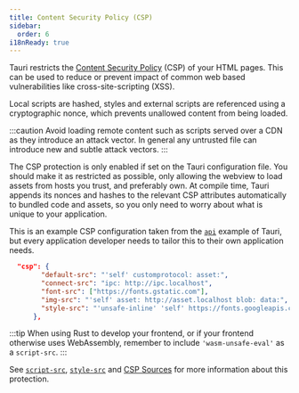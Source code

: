```yaml
---
title: Content Security Policy (CSP)
sidebar:
  order: 6
i18nReady: true
---
```


Tauri restricts the [Content Security Policy] (CSP) of your HTML pages.
This can be used to reduce or prevent impact of common web based vulnerabilities
like cross-site-scripting (XSS).

Local scripts are hashed, styles and external scripts are referenced using a cryptographic nonce,
which prevents unallowed content from being loaded.

:::caution
Avoid loading remote content such as scripts served over a CDN as they introduce an attack vector.
In general any untrusted file can introduce new and subtle attack vectors.
:::

The CSP protection is only enabled if set on the Tauri configuration file.
You should make it as restricted as possible, only allowing the webview to load assets
from hosts you trust, and preferably own.
At compile time, Tauri appends its nonces and hashes to the relevant CSP attributes automatically
to bundled code and assets, so you only need to worry about what is unique to your application.

This is an example CSP configuration taken from the [`api`](https://github.com/tauri-apps/tauri/blob/dev/examples/api/src-tauri/tauri.conf.json#L22)
example of Tauri, but every application developer needs to tailor this to their own application needs.

```json title="tauri/examples/api/src-tauri/tauri.conf.json"
  "csp": {
        "default-src": "'self' customprotocol: asset:",
        "connect-src": "ipc: http://ipc.localhost",
        "font-src": ["https://fonts.gstatic.com"],
        "img-src": "'self' asset: http://asset.localhost blob: data:",
        "style-src": "'unsafe-inline' 'self' https://fonts.googleapis.com"
      },
```

:::tip
When using Rust to develop your frontend, or if your frontend otherwise uses WebAssembly, remember
to include `'wasm-unsafe-eval'` as a `script-src`.
:::

See [`script-src`], [`style-src`] and [CSP Sources] for more
information about this protection.

[content security policy]: https://developer.mozilla.org/en-US/docs/Web/HTTP/CSP
[`script-src`]: https://developer.mozilla.org/en-US/docs/Web/HTTP/Headers/Content-Security-Policy/script-src
[`style-src`]: https://developer.mozilla.org/en-US/docs/Web/HTTP/Headers/Content-Security-Policy/style-src
[csp sources]: https://developer.mozilla.org/en-US/docs/Web/HTTP/Headers/Content-Security-Policy/Sources#sources
